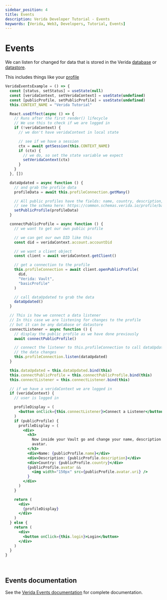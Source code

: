 ```yaml
---
sidebar_position: 4
title: Events
description: Verida Developer Tutorial - Events
keywords: [Verida, Web3, Developers, Tutorial, Events]
---
```


# Events

We can listen for changed for data that is stored in the Verida [database](./database) or [datastore](./datastore).

This includes things like your [profile](./profile)

```jsx live
VeridaEventsExample = () => {
  const [status, setStatus] = useState(null)
  const [veridaContext, setVeridaContext] = useState(undefined)
  const [publicProfile, setPublicProfile] = useState(undefined)
  this.CONTEXT_NAME = "Verida Tutorial"

  React.useEffect(async () => {
    // Runs after the first render() lifecycle
    // We use this to check if we are logged in
    if (!veridaContext) {
      // we don't have veridaContext in local state

      // see if we have a session
      ctx = await getSession(this.CONTEXT_NAME)
      if (ctx) {
        // we do, so set the state variable we expect
        setVeridaContext(ctx)
      }
    }
  }, [])

  dataUpdated = async function () {
    // and grab the profile data
    profileData = await this.profileConnection.getMany()

    // All public profiles have the fields: name, country, description, avatar.uri
    // see the schema here: https://common.schemas.verida.io/profile/basicProfile/latest/schema.json
    setPublicProfile(profileData)
  }

  connectPublicProfile = async function () {
    // we want to get our own public profile

    // we can get our own DID like this
    const did = veridaContext.account.accountDid

    // we want a client object
    const client = await veridaContext.getClient()

    // get a connection to the profile
    this.profileConnection = await client.openPublicProfile(
      did,
      "Verida: Vault",
      "basicProfile"
    )

    // call dataUpdated to grab the data
    dataUpdated()
  }

  // This is how we connect a data listener
  // In this case we are listening for changes to the profile
  // but it can be any database or datastore
  connectListener = async function () {
    // display the public profile as we have done previously
    await connectPublicProfile()

    // connect the listener to this.profileConnection to call dataUpdated whenever
    // the data changes
    this.profileConnection.listen(dataUpdated)
  }

  this.dataUpdated = this.dataUpdated.bind(this)
  this.connectPublicProfile = this.connectPublicProfile.bind(this)
  this.connectListener = this.connectListener.bind(this)

  // if we have a veridaContext we are logged in
  if (veridaContext) {
    // user is logged in

    profileDisplay = (
      <button onClick={this.connectListener}>Connect a Listener</button>
    )    
    if (publicProfile) {
      profileDisplay = (
        <div>
          <h3>
            Now inside your Vault go and change your name, description or
            avatar.
          </h3>
          <div>Name: {publicProfile.name}</div>
          <div>Description: {publicProfile.description}</div>
          <div>Country: {publicProfile.country}</div>
          {publicProfile.avatar && 
            <img width="150px" src={publicProfile.avatar.uri} />
          }
        </div>
      )
    }

    return (
      <div>
        {profileDisplay}
      </div>
    )
  } else {
    return (
      <div>
        <button onClick={this.login}>Login</button>
      </div>
    )
  }
}
```

<!-- this is a target so we can link to the end of the code block -->

<a name="runcode">&nbsp;</a>

## Events documentation

See the [Verida Events documentation](/client-sdk/events.md) for complete documentation.
